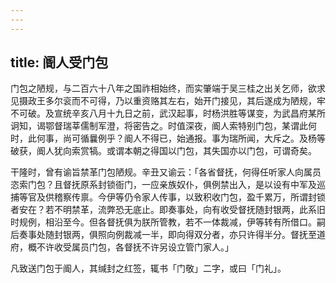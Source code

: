 ```yaml
---
---
---
```

title: 阍人受门包
---



门包之陋规，与二百六十八年之国祚相始终，而实肇端于吴三桂之出关乞师，欲求见摄政王多尔衮而不可得，乃以重资赂其左右，始开门接见，其后遂成为陋规，牢不可破。及宣统辛亥八月十九日之前，武汉起事，时杨洪胜等谋变，为武昌府某所诇知，谒鄂督瑞莘儒制军澄，将密告之。时值深夜，阍人索特别门包，某谓此何时，此何事，尚可循曩例乎？阍人不得已，始通报。事为瑞所闻，大斥之。及杨等破获，阍人犹向索赏犒。或谓本朝之得国以门包，其失国亦以门包，可谓奇矣。

干隆时，曾有谕旨禁革门包陋规。辛丑又谕云：「各省督抚，何得任听家人向属员恣索门包？且督抚原系封锁衙门，一应亲族奴仆，俱例禁出入，是以设有中军及巡捕等官及供稽察传禀。今伊等仍令家人传事，以致积收门包，盈千累万，所谓封锁者安在？若不明禁革，流弊恐无底止。即奏事处，向有收受督抚随封银两，此系旧时规例，相沿至今。但各督抚俱为朕所管教，若不一体裁减，伊等转有所借口。嗣后奏事处随封银两，俱照向例裁减一半，即向得双分者，亦只许得半分。督抚至道府，概不许收受属员门包，各督抚不许另设立管门家人。」

凡致送门包于阍人，其缄封之红签，辄书「门敬」二字，或曰「门礼」。